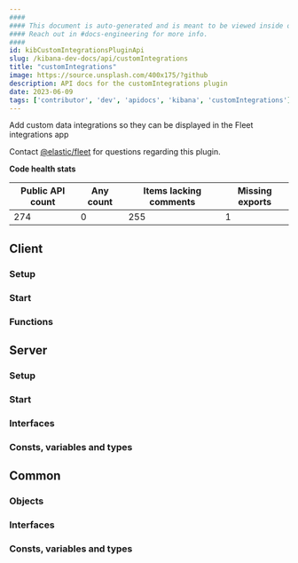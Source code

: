 ```yaml
---
####
#### This document is auto-generated and is meant to be viewed inside our experimental, new docs system.
#### Reach out in #docs-engineering for more info.
####
id: kibCustomIntegrationsPluginApi
slug: /kibana-dev-docs/api/customIntegrations
title: "customIntegrations"
image: https://source.unsplash.com/400x175/?github
description: API docs for the customIntegrations plugin
date: 2023-06-09
tags: ['contributor', 'dev', 'apidocs', 'kibana', 'customIntegrations']
---
```


Add custom data integrations so they can be displayed in the Fleet integrations app

Contact [@elastic/fleet](https://github.com/orgs/elastic/teams/fleet) for questions regarding this plugin.

**Code health stats**

| Public API count  | Any count | Items lacking comments | Missing exports |
|-------------------|-----------|------------------------|-----------------|
| 274 | 0 | 255 | 1 |

## Client

### Setup
<DocDefinitionList data={[customIntegrationsObj.client.setup]}/>

### Start
<DocDefinitionList data={[customIntegrationsObj.client.start]}/>

### Functions
<DocDefinitionList data={customIntegrationsObj.client.functions}/>

## Server

### Setup
<DocDefinitionList data={[customIntegrationsObj.server.setup]}/>

### Start
<DocDefinitionList data={[customIntegrationsObj.server.start]}/>

### Interfaces
<DocDefinitionList data={customIntegrationsObj.server.interfaces}/>

### Consts, variables and types
<DocDefinitionList data={customIntegrationsObj.server.misc}/>

## Common

### Objects
<DocDefinitionList data={customIntegrationsObj.common.objects}/>

### Interfaces
<DocDefinitionList data={customIntegrationsObj.common.interfaces}/>

### Consts, variables and types
<DocDefinitionList data={customIntegrationsObj.common.misc}/>

